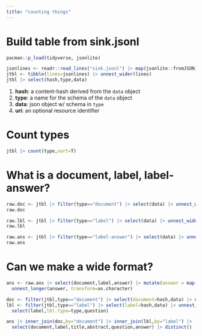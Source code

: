 ```yaml
---
title: "counting things"
---
```


# Build table from sink.jsonl
```r
pacman::p_load(tidyverse, jsonlite)

jsonlines <- readr::read_lines("sink.jsonl") |> map(jsonlite::fromJSON)
jtbl <- tibble(lines=jsonlines) |> unnest_wider(lines)
jtbl |> select(hash,type,data)
```

1. **hash**: a content-hash derived from the `data` object
2. **type**: a name for the schema of the `data` object
3. **data**: json object w/ schema in `type`
4. **uri**: an optional resource identifier 

# Count types
```r
jtbl |> count(type,sort=T)
```

# What is a document, label, label-answer?
```r
raw.doc <- jtbl |> filter(type=="document") |> select(data) |> unnest_wider(data)
raw.doc

raw.lbl <- jtbl |> filter(type=="label") |> select(data) |> unnest_wider(data)
raw.lbl

raw.ans <- jtbl |> filter(type=="label-answer") |> select(data) |> unnest_wider(data) 
raw.ans
```

# Can we make a wide format?
```r
ans <- raw.ans |> select(document,label,answer) |> mutate(answer = map(answer,as.character)) |> 
  unnest_longer(answer, transform=as.character)

doc <- filter(jtbl,type=="document") |> select(document=hash,data) |> unnest_wider(data)
lbl <- filter(jtbl,type=="label") |> select(label=hash,data) |> unnest_wider(data) |> 
  select(label,lbl.type=type,question)

ans |> inner_join(doc,by="document") |> inner_join(lbl,by="label") |> 
  select(document,label,title,abstract,question,answer) |> distinct()
```